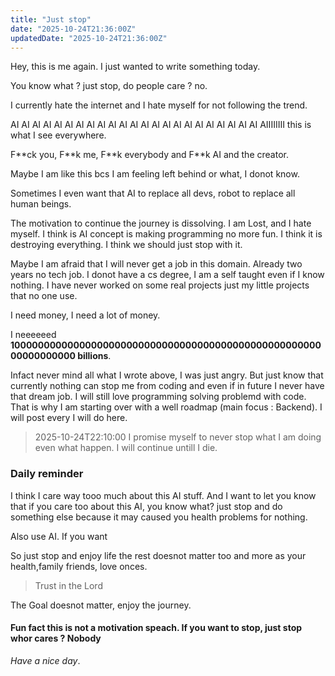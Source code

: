 ```yaml
---
title: "Just stop"
date: "2025-10-24T21:36:00Z"
updatedDate: "2025-10-24T21:36:00Z"
---
```


Hey, this is me again. I just wanted to write something today.

You know what ? just stop, do people care ? no.

I currently hate the internet and I hate myself for not following the trend.

AI AI AI AI AI AI AI AI AI AI AI AI AI AI AI AI AI AI AI AI AI AI AI AIIIIIIII this is what I see everywhere.

F\*\*ck you, F\*\*k me, F\*\*k everybody and F\*\*k AI and the creator.

Maybe I am like this bcs I am feeling left behind or what, I donot know.

Sometimes I even want that AI to replace all devs, robot to replace all human beings.

The motivation to continue the journey is dissolving. I am Lost, and I hate myself. I think is AI concept is making programming no more fun. I think it is destroying everything. I think we should just stop with it.

Maybe I am afraid that I will never get a job in this domain. Already two years no tech job. I donot have a cs degree, I am a self taught even if I know nothing. I have never worked on some real projects just my little projects that no one use.

I need money, I need a lot of money.

I neeeeeed **1000000000000000000000000000000000000000000000000000000000000000 billions**.

Infact never mind all what I wrote above, I was just angry. But just know that currently nothing can stop me from coding and even if in future I never have that dream job. I will still love programming solving problemd with code. That is why I am starting over with a well roadmap (main focus : Backend). I will post every I will do here.

> 2025-10-24T22:10:00 I promise myself to never stop what I am doing even what happen. I will continue untill I die.

### Daily reminder

I think I care way tooo much about this AI stuff. And I want to let you know that if you care too about this AI, you know what? just stop and do something else because it may caused you health problems for nothing.

Also use AI. If you want

So just stop and enjoy life the rest doesnot matter too and more as your health,family friends, love onces.

> Trust in the Lord

The Goal doesnot matter, enjoy the journey.

#### Fun fact this is not a motivation speach. If you want to stop, just stop whor cares ? Nobody

_Have a nice day_.
